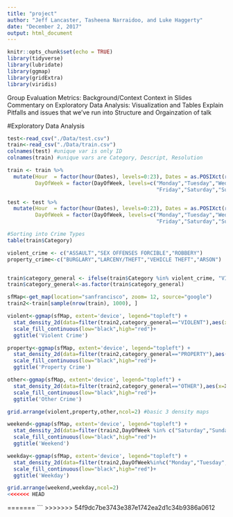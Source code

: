 ```yaml
---
title: "project"
author: "Jeff Lancaster, Tasheena Narraidoo, and Luke Haggerty"
date: "December 2, 2017"
output: html_document
---
```


```r
knitr::opts_chunk$set(echo = TRUE)
library(tidyverse)
library(lubridate)
library(ggmap)
library(gridExtra)
library(viridis)
```

Group Evaluation Metrics:
  Background/Context
  Context in Slides
  Commentary on Exploratory Data Analysis: Visualization and Tables
  Explain Pitfalls and issues that we've run into
  Structure and Orgainzation of talk
  
  
#Exploratory Data Analysis
```r
test<-read_csv("./Data/test.csv")
train<-read_csv("./Data/train.csv")
colnames(test) #unique var is only ID
colnames(train) #unique vars are Category, Descript, Resolution

train <- train %>%
  mutate(Hour  = factor(hour(Dates), levels=0:23), Dates = as.POSIXct(round(Dates, units = "days")), 
         DayOfWeek = factor(DayOfWeek, levels=c("Monday","Tuesday","Wednesday","Thursday",
                                                "Friday","Saturday","Sunday")))

test <- test %>%
  mutate(Hour  = factor(hour(Dates), levels=0:23), Dates = as.POSIXct(round(Dates, units = "days")), 
         DayOfWeek = factor(DayOfWeek, levels=c("Monday","Tuesday","Wednesday","Thursday",
                                                "Friday","Saturday","Sunday")))

#Sorting into Crime Types
table(train$Category)

violent_crime <- c("ASSAULT","SEX OFFENSES FORCIBLE","ROBBERY")
property_crime<-c("BURGLARY","LARCENY/THEFT","VEHICLE THEFT","ARSON")


train$category_general <- ifelse(train$Category %in% violent_crime, "VIOLENT", ifelse(train$Category %in% property_crime, "PROPERTY", "OTHER"))
train$category_general<-as.factor(train$category_general)
```


```r
sfMap<-get_map(location="sanfrancisco", zoom= 12, source="google")
train2<-train[sample(nrow(train), 1000), ]

violent<-ggmap(sfMap, extent='device', legend="topleft") +
  stat_density_2d(data=filter(train2,category_general=="VIOLENT"),aes(x=X,y=Y,fill=..level..),size=.01,bins=16,geom="polygon",alpha=.2,show.legend = F) +
  scale_fill_continuous(low="black",high="red")+
  ggtitle('Violent Crime')

property<-ggmap(sfMap, extent='device', legend="topleft") +
  stat_density_2d(data=filter(train2,category_general=="PROPERTY"),aes(x=X,y=Y,fill=..level..),size=.01,bins=16,geom="polygon",alpha=.2,show.legend = F) +
  scale_fill_continuous(low="black",high="red")+
  ggtitle('Property Crime')

other<-ggmap(sfMap, extent='device', legend="topleft") +
  stat_density_2d(data=filter(train2,category_general=="OTHER"),aes(x=X,y=Y,fill=..level..),size=.01,bins=16,geom="polygon",alpha=.2,show.legend = F) +
  scale_fill_continuous(low="black",high="red")+
  ggtitle('Other Crime')

grid.arrange(violent,property,other,ncol=2) #basic 3 density maps
```

```r
weekend<-ggmap(sfMap, extent='device', legend="topleft") +
  stat_density_2d(data=filter(train2,DayOfWeek %in% c("Saturday","Sunday")),aes(x=X,y=Y,fill=..level..),size=.01,bins=16,geom="polygon",alpha=.2,show.legend = F) +
  scale_fill_continuous(low="black",high="red")+
  ggtitle('Weekend')

weekday<-ggmap(sfMap, extent='device', legend="topleft") +
  stat_density_2d(data=filter(train2,DayOfWeek%in%c("Monday","Tuesday","Wednesday","Thursday","Friday")), aes(x=X,y=Y,fill=..level..),size=.01,bins=16,geom="polygon",alpha=.2,show.legend = F) +
  scale_fill_continuous(low="black",high="red")+
  ggtitle('Weekday')

grid.arrange(weekend,weekday,ncol=2)
<<<<<<< HEAD
```
=======
```
>>>>>>> 54f9dc7be3743e387e1742ea2d1c34b9386a0612
